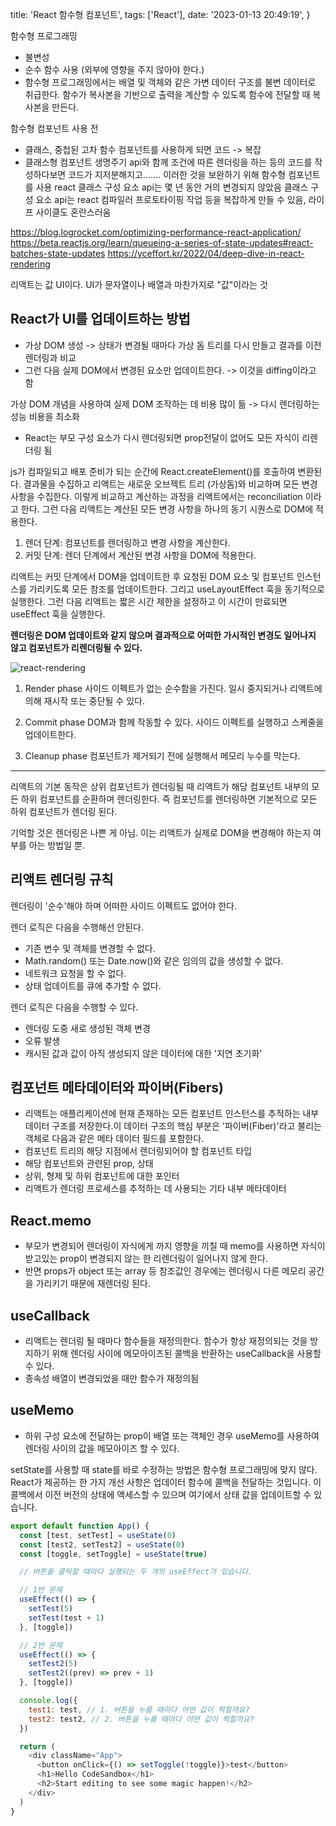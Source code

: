   title: 'React 함수형 컴포넌트',
  tags: ['React'],
  date: '2023-01-13 20:49:19',
}

함수형 프로그래밍

- 불변성
- 순수 함수 사용 (외부에 영향을 주지 않아야 한다.)
- 함수형 프로그래밍에서는 배열 및 객체와 같은 가변 데이터 구조를 불변 데이터로 취급한다. 함수가 복사본을 기반으로 출력을 계산할 수 있도록 함수에 전달할 때 복사본을 만든다.

함수형 컴포넌트 사용 전

- 클래스, 중첩된 고차 함수 컴포넌트를 사용하게 되면 코드 -> 복잡
- 클래스형 컴포넌트 생명주기 api와 함께 조건에 따른 렌더링을 하는 등의 코드를 작성하다보면 코드가 지저분해지고....... 이러한 것을 보완하기 위해 함수형 컴포넌트를 사용
  react 클래스 구성 요소 api는 몇 년 동안 거의 변경되지 않았음 클래스 구성 요소 api는 react 컴파일러 프로토타이핑 작업 등을 복잡하게 만들 수 있음, 라이프 사이클도 혼란스러움

https://blog.logrocket.com/optimizing-performance-react-application/
https://beta.reactjs.org/learn/queueing-a-series-of-state-updates#react-batches-state-updates
https://yceffort.kr/2022/04/deep-dive-in-react-rendering

리액트는 값 UI이다. UI가 문자열이나 배열과 마찬가지로 "값"이라는 것

## React가 UI를 업데이트하는 방법

- 가상 DOM 생성 -> 상태가 변경될 때마다 가상 돔 트리를 다시 만들고 결과를 이전 렌더링과 비교
- 그런 다음 실제 DOM에서 변경된 요소만 업데이트한다. -> 이것을 diffing이라고 함

가상 DOM 개념을 사용하여 실제 DOM 조작하는 데 비용 많이 듦 -> 다시 렌더링하는 성능 비용을 최소화

- React는 부모 구성 요소가 다시 렌더링되면 prop전달이 없어도 모든 자식이 리렌더링 됨

js가 컴파일되고 배포 준비가 되는 순간에 React.createElement()를 호출하여 변환된다. 결과물을 수집하고 리액트는 새로운 오브젝트 트리 (가상돔)와 비교하며 모든 변경 사항을 수집한다. 이렇게 비교하고 계산하는 과정을 리액트에서는 reconciliation 이라고 한다. 그런 다음 리액트는 계산된 모든 변경 사항을 하나의 동기 시퀀스로 DOM에 적용한다.

1. 렌더 단계: 컴포넌트를 렌더링하고 변경 사항을 계산한다.
2. 커밋 단계: 렌더 단계에서 계산된 변경 사항을 DOM에 적용한다.

리액트는 커밋 단계에서 DOM을 업데이트한 후 요청된 DOM 요소 및 컴포넌트 인스턴스를 가리키도록 모든 참조를 업데이트한다. 그리고 useLayoutEffect 훅을 동기적으로 실행한다.
그런 다음 리액트는 짧은 시간 제한을 설정하고 이 시간이 만료되면 useEffect 훅을 실행한다.

**렌더링은 DOM 업데이트와 같지 않으며 결과적으로 어떠한 가시적인 변경도 일어나지 않고 컴포넌트가 리렌더링될 수 있다.**

![react-rendering](https://github.com/h-alex2/h-blog/blob/3f7d3b84b7d0bfc1a470305626500c3d39f0f939/public/posts/react-render.png?raw=true)

1. Render phase
   사이드 이펙트가 없는 순수함을 가진다.
   일시 중지되거나 리액트에 의해 재시작 또는 중단될 수 있다.

2. Commit phase
   DOM과 함께 작동할 수 있다. 사이드 이펙트를 실행하고 스케줄을 업데이트한다.

3. Cleanup phase
   컴포넌트가 제거되기 전에 실행해서 메모리 누수를 막는다.

---

리액트의 기본 동작은 상위 컴포넌트가 렌더링될 때 리액트가 해당 컴포넌트 내부의 모든 하위 컴포넌트를 순환하며 렌더링한다. 즉 컴포넌트를 렌더링하면 기본적으로 모든 하위 컴포넌트가 렌더링 된다.

기억할 것은 렌더링은 나쁜 게 아님. 이는 리액트가 실제로 DOM을 변경해야 하는지 여부를 아는 방법일 뿐.

## 리액트 렌더링 규칙

렌더링이 '순수'해야 하며 어떠한 사이드 이펙트도 없어야 한다.

렌더 로직은 다음을 수행해선 안된다.

- 기존 변수 및 객체를 변경할 수 없다.
- Math.random() 또는 Date.now()와 같은 임의의 값을 생성할 수 없다.
- 네트워크 요청을 할 수 없다.
- 상태 업데이트를 큐에 추가할 수 없다.

렌더 로직은 다음을 수행할 수 있다.

- 렌더링 도중 새로 생성된 객체 변경
- 오류 발생
- 캐시된 값과 값이 아직 생성되지 않은 데이터에 대한 '지연 초기화'

## 컴포넌트 메타데이터와 파이버(Fibers)

- 리액트는 애플리케이션에 현재 존재하는 모든 컴포넌트 인스턴스를 추적하는 내부 데이터 구조를 저장한다.이 데이터 구조의 핵심 부분은 '파이버(Fiber)'라고 불리는 객체로 다음과 같은 메타 데이터 필드를 포함한다.
- 컴포넌트 트리의 해당 지점에서 렌더링되어야 할 컴포넌트 타입
- 해당 컴포넌트와 관련된 prop, 상태
- 상위, 형제 및 하위 컴포넌트에 대한 포인터
- 리액트가 렌더링 프로세스를 추적하는 데 사용되는 기타 내부 메타데이터

## React.memo

- 부모가 변경되어 렌더링이 자식에게 까지 영향을 끼칠 때 memo를 사용하면 자식이 받고있는 prop이 변경되지 않는 한 리렌더링이 일어나지 않게 한다.
- 반면 props가 object 또는 array 등 참조값인 경우에는 렌더링시 다른 메모리 공간을 가리키기 때문에 재렌더링 된다.

## useCallback

- 리액트는 렌더링 될 때마다 함수들을 재정의한다. 함수가 항상 재정의되는 것을 방지하기 위해 렌더링 사이에 메모아이즈된 콜백을 반환하는 useCallback을 사용할 수 있다.
- 종속성 배열이 변경되었을 때만 함수가 재정의됨

## useMemo

- 하위 구성 요소에 전달하는 prop이 배열 또는 객체인 경우 useMemo를 사용하여 렌더링 사이의 값을 메모아이즈 할 수 있다.

setState를 사용할 때 state를 바로 수정하는 방법은 함수형 프로그래밍에 맞지 않다.
React가 제공하는 한 가지 개선 사항은 업데이터 함수에 콜백을 전달하는 것입니다. 이 콜백에서 이전 버전의 상태에 액세스할 수 있으며 여기에서 상태 값을 업데이트할 수 있습니다.

```js
export default function App() {
  const [test, setTest] = useState(0)
  const [test2, setTest2] = useState(0)
  const [toggle, setToggle] = useState(true)

  // 버튼을 클릭할 때마다 실행되는 두 개의 useEffect가 있습니다.

  // 1번 문제
  useEffect(() => {
    setTest(5)
    setTest(test + 1)
  }, [toggle])

  // 2번 문제
  useEffect(() => {
    setTest2(5)
    setTest2((prev) => prev + 1)
  }, [toggle])

  console.log({
    test1: test, // 1. 버튼을 누를 때마다 어떤 값이 찍힐까요?
    test2: test2, // 2. 버튼을 누를 때마다 어떤 값이 찍힐까요?
  })

  return (
    <div className="App">
      <button onClick={() => setToggle(!toggle)}>test</button>
      <h1>Hello CodeSandbox</h1>
      <h2>Start editing to see some magic happen!</h2>
    </div>
  )
}
```
